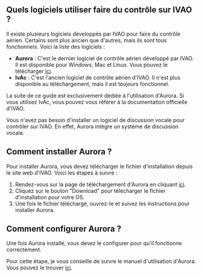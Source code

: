 
## Quels logiciels utiliser faire du contrôle sur IVAO ?

Il existe plusieurs logiciels développés par IVAO pour faire du contrôle aérien. Certains sont plus ancien que d'autres, mais ils sont tous fonctionnels. Voici la liste des logiciels :

- **Aurora** : C'est le dernier logiciel de contrôle aérien développé par IVAO. Il est disponible pour Windows, Mac et Linux. Vous pouvez le télécharger [ici](https://ivao.aero/softdev/software/aurora.asp).
- **IvAc** : C'est l'ancien logiciel de contrôle aérien d'IVAO. Il n'est plus disponible au téléchargement, mais il est toujours fonctionnel.

<Callout type="info">
  La suite de ce guide est exclusivement dédiée à l'utilisation d'Aurora. Si
  vous utilisez IvAc, vous pouvez vous référer à la documentation officielle
  d'IVAO.
</Callout>

Vous n'avez pas besoin d'installer un logiciel de discussion vocale pour contrôler sur IVAO. En effet, Aurora intègre un système de discussion vocale.

## Comment installer Aurora ?

Pour installer Aurora, vous devez télécharger le fichier d'installation depuis le site web d'IVAO. Voici les étapes à suivre :

1. Rendez-vous sur la page de téléchargement d'Aurora en cliquant [ici](https://ivao.aero/softdev/software/aurora.asp).
2. Cliquez sur le bouton "Download" pour télécharger le fichier d'installation pour votre OS.
3. Une fois le fichier téléchargé, ouvrez-le et suivez les instructions pour installer Aurora.

## Comment configurer Aurora ?

Une fois Aurora installé, vous devez le configurer pour qu'il fonctionne correctement.

Pour cette étape, je vous conseille de suivre le manuel d'utilisation d'Aurora. Vous pouvez le trouver [ici](https://wiki.ivao.aero/fr/home/devops/manuals/Aurora_Manual).
